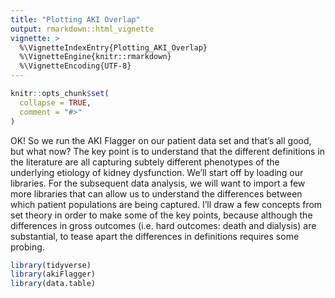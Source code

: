 ```yaml
---
title: "Plotting AKI Overlap"
output: rmarkdown::html_vignette
vignette: >
  %\VignetteIndexEntry{Plotting_AKI_Overlap}
  %\VignetteEngine{knitr::rmarkdown}
  %\VignetteEncoding{UTF-8}
---
```


```r
knitr::opts_chunk$set(
  collapse = TRUE,
  comment = "#>"
)
```

OK! So we run the AKI Flagger on our patient data set and that's all good, but what now? The key point is to understand that the different definitions in the literature are all capturing subtely different phenotypes of the underlying etiology of kidney dysfunction. We'll start off by loading our libraries. For the subsequent data analysis, we will want to import a few more libraries that can allow us to understand the differences between which patient populations are being captured. I'll draw a few concepts from set theory in order to make some of the key points, because although the differences in gross outcomes (i.e. hard outcomes: death and dialysis) are substantial, to tease apart the differences in definitions requires some probing.


```r
library(tidyverse)
library(akiFlagger)
library(data.table)
```

